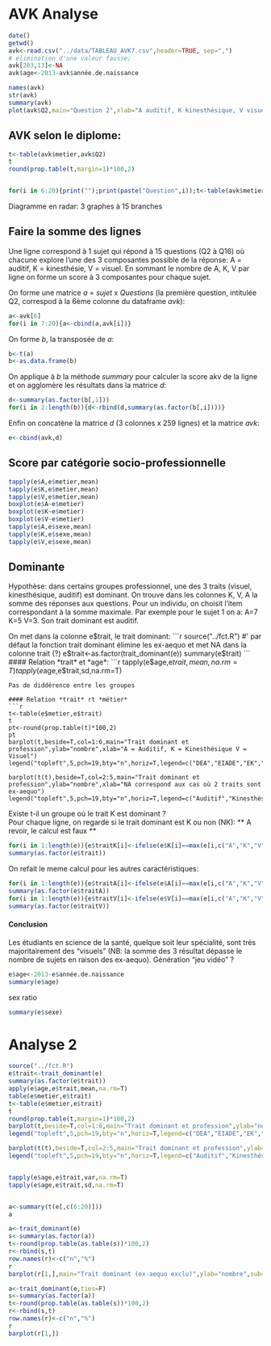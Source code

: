 AVK Analyse
========================================================

```r
date()
getwd()
avk<-read.csv("../data/TABLEAU_AVK7.csv",header=TRUE, sep=",")
# élimination d'une valeur fausse;
avk[203,13]<-NA
avk$age<-2013-avk$année.de.naissance

names(avk)
str(avk)
summary(avk)
plot(avk$Q2,main="Question 2",xlab="A auditif, K kinesthésique, V visuel",ylab="effectifs")
```
AVK selon le diplome:
---------------------
```r
t<-table(avk$metier,avk$Q2)
t
round(prop.table(t,margin=1)*100,2)


for(i in 6:20){print("");print(paste("Question",i));t<-table(avk$metier, avk[,i]);print(round(prop.table(t,margin=1)*100,2))}
```

Diagramme en radar: 3 graphes à 15 branches

Faire la somme des lignes
-------------------------
Une ligne correspond à 1 sujet qui répond à 15 questions (Q2 à Q16) où chacune explore l'une des 3 composantes possible de la réponse: A = auditif, K = kinesthésie, V = visuel. En sommant le nombre de A, K, V par ligne on forme un score à 3 composantes pour chaque sujet.

On forme une matrice *a* = *sujet* x *Questions* (la première question, intitulée Q2, correspod à la 6ème colonne du dataframe *avk*):
```r
a<-avk[6]
for(i in 7:20){a<-cbind(a,avk[i])}
```
On forme *b*, la transposée de *a*:
```r
b<-t(a)
b<-as.data.frame(b)
```
On applique à *b* la méthode *summary* pour calculer la score akv de la ligne et on agglomère les résultats dans la matrice *d*:
```r
d<-summary(as.factor(b[,1]))
for(i in 2:length(b)){d<-rbind(d,summary(as.factor(b[,i])))}
```
Enfin on concatène la matrice *d* (3 colonnes x 259 lignes) et la matrice *avk*:
```r
e<-cbind(avk,d)
```
Score par catégorie socio-professionnelle
-----------------------------------------
```r
tapply(e$A,e$metier,mean)
tapply(e$K,e$metier,mean)
tapply(e$V,e$metier,mean)
boxplot(e$A~e$metier)
boxplot(e$K~e$metier)
boxplot(e$V~e$metier)
tapply(e$A,e$sexe,mean)
tapply(e$K,e$sexe,mean)
tapply(e$V,e$sexe,mean)
```
Dominante
---------
Hypothèse: dans certains groupes professionnel, une des 3 traits (visuel, kinesthésique, auditif) est dominant. On trouve dans les colonnes K, V, A la somme des réponses aux questions. Pour un individu, on choisit l'item correspondant à la somme maximale. Par exemple pour le sujet 1 on a: A=7 K=5 V=3. Son trait dominant est auditif.  

On met dans la colonne e$trait, le trait dominant:
```r
source("../fct.R")
#' par défaut la fonction trait dominant élimine les ex-aequo et met NA dans la colonne trait (?)
e$trait<-as.factor(trait_dominant(e))
summary(e$trait)
```
#### Relation *trait* et *age*:
```r
tapply(e$age,e$trait,mean,na.rm=T)
tapply(e$age,e$trait,sd,na.rm=T)
```
Pas de diddérence entre les groupes

#### Relation *trait* rt *métier*
```r
t<-table(e$metier,e$trait)
t
pt<-round(prop.table(t)*100,2)
pt
barplot(t,beside=T,col=1:6,main="Trait dominant et profession",ylab="nombre",xlab="A = Auditif, K = Kinesthésique V = Visuel")
legend("topleft",5,pch=19,bty="n",horiz=T,legend=c("DEA","EIADE","EK","EP","ERX","SF"),cex=0.8,col=1:6)

barplot(t(t),beside=T,col=2:5,main="Trait dominant et profession",ylab="nombre",xlab="NA correspond aux cas où 2 traits sont ex-aequo")
legend("topleft",5,pch=19,bty="n",horiz=T,legend=c("Auditif","Kinesthésique","NA","Visuel"),cex=0.8,col=2:5)

```

Existe t-il un groupe où le trait K est dominant ?  
Pour chaque ligne, on regarde si le trait dominant est K ou non (NK):
** A revoir, le calcul est faux **
```r
for(i in 1:length(e)){e$traitK[i]<-ifelse(e$K[i]==max(e[i,c("A","K","V")]),"K","NK")}
summary(as.factor(e$trait))
```
On refait le meme calcul pour les autres caractéristiques:
```r
for(i in 1:length(e)){e$traitA[i]<-ifelse(e$A[i]==max(e[i,c("A","K","V")]),"A","NA")}
summary(as.factor(e$traitA))
for(i in 1:length(e)){e$traitV[i]<-ifelse(e$V[i]==max(e[i,c("A","K","V")]),"V","NV")}
summary(as.factor(e$traitV))
```
#### Conclusion
Les étudiants en science de la santé, quelque soit leur spécialité, sont très majoritairement des "visuels" (NB: la somme des 3 résultat dépasse le nombre de sujets en raison des ex-aequo). Génération "jeu vidéo" ?
```r
e$age<-2013-e$année.de.naissance
summary(e$age)
```
sex ratio
```r
summary(e$sexe)
```
Analyse 2
==========

```r
source("../fct.R")
e$trait<-trait_dominant(e)
summary(as.factor(e$trait))
apply(e$age,e$trait,mean,na.rm=T)
table(e$metier,e$trait)
t<-table(e$metier,e$trait)
t
round(prop.table(t,margin=1)*100,2)
barplot(t,beside=T,col=1:6,main="Trait dominant et profession",ylab="nombre",xlab="A = Auditif, K = Kinesthésique V = Visuel")
legend("topleft",5,pch=19,bty="n",horiz=T,legend=c("DEA","EIADE","EK","EP","ERX","SF"),cex=0.6,col=1:6)

barplot(t(t),beside=T,col=2:5,main="Trait dominant et profession",ylab="nombre",xlab="")
legend("topleft",5,pch=19,bty="n",horiz=T,legend=c("Auditif","Kinesthésique","NA","Visuel"),cex=0.6,col=2:5)


tapply(e$age,e$trait,var,na.rm=T)
tapply(e$age,e$trait,sd,na.rm=T)


a<-summary(t(e[,c(6:20)]))
a

a<-trait_dominant(e)
s<-summary(as.factor(a))
t<-round(prop.table(as.table(s))*100,2)
r<-rbind(s,t)
row.names(r)<-c("n","%")
r
barplot(r[1,],main="Trait dominant (ex-aequo exclu)",ylab="nombre",sub="A auditif, K kinesthésique, V visuel (NA = situations où 2 traits sont dominants)")

a<-trait_dominant(e,ties=F)
s<-summary(as.factor(a))
t<-round(prop.table(as.table(s))*100,2)
r<-rbind(s,t)
row.names(r)<-c("n","%")
r
barplot(r[1,])
```



